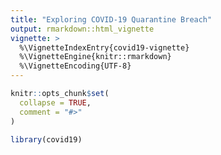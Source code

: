 ```yaml
---
title: "Exploring COVID-19 Quarantine Breach"
output: rmarkdown::html_vignette
vignette: >
  %\VignetteIndexEntry{covid19-vignette}
  %\VignetteEngine{knitr::rmarkdown}
  %\VignetteEncoding{UTF-8}
---
```


```r
knitr::opts_chunk$set(
  collapse = TRUE,
  comment = "#>"
)
```

```r
library(covid19)
```


